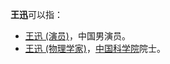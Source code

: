 '''王迅'''可以指：
*[[王迅_(演员)|王迅 (演员)]]，中国男演员。
*[[王迅_(物理学家)|王迅 (物理学家)]]，[[中国科学院|中国科学院]]院士。

{{消歧义|xun|cat=二字王姓人名消歧义}}